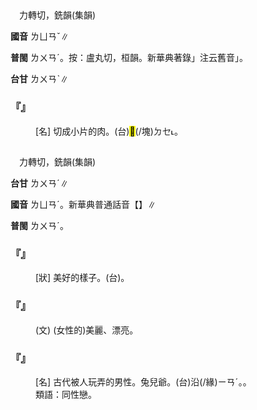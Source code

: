 
=={{ruby|臠|ㄌㄩㄢˇ}}==

　力轉切，銑韻(集韻)

'''國音''' <rt>ㄌㄩㄢˇ</rt>∥

'''普閩''' <rt>ㄌㄨㄢˊ</rt>。按：盧丸切，桓韻。新華典著錄{{ruby|「|ㄌㄨㄢˊ}}」注云舊音{{ruby|「|ㄌㄩㄢˇ}}」。

'''台甘''' <rt>ㄌㄨㄢˋ</rt>{{ruby|。|ㄌㄨㄢˊ}}{{ruby|。|ㄌㄨㄢ˫}}∥

    

==='''『{{ruby|臠|ㄌㄩㄢˇ}}』'''===
: [名] 切成小片的肉。(台){{ruby|切|ㄑㄧㄚㆵ}}{{ruby|薄|ㄅㄜㆷ ͘}}{{ruby|薄|ㄅㄜㆷ ͘}}{{ruby|丌|ㆤ}}{{ruby|細|ㄙㄨㆤ˪/ㄙㆤ˪}}<mark>&#xf9270;</mark>(/塊)<rt>ㄉㆤ˪</rt>{{ruby|肉|ㆠㄚㆷ}}。
:
    

=={{ruby|孌|ㄌㄩㄢˇ}}==

　力轉切，銑韻(集韻)

'''台甘''' <rt>ㄌㄨㄢˊ</rt>∥

'''國音''' <rt>ㄌㄩㄢˊ</rt>。新華典普通話音【{{ruby|孌|ㄌㄨㄢˊ}}】∥

'''普閩''' <rt>ㄌㄨㄢˊ</rt>。

    

==='''『{{ruby|孌|ㄌㄩㄢˇ}}』'''===
: [狀] 美好的樣子。(台){{ruby|孌|ㄌㄨㄢˊ}}。
    

==='''『{{ruby|婉|ㄨㄢˇ}}{{ruby|孌|ㄌㄩㄢˇ}}』'''===
: (文) (女性的)美麗、漂亮。
    

==='''『{{ruby|孌|ㄌㄩㄢˇ}}{{ruby|童|ㄊㄨㄥˊ}}』'''===
: [名] 古代被人玩弄的男性。兔兒爺。(台)沿(/緣)<rt>ㄧㄢˊ</rt>{{ruby|投|ㄉㄠˊ}}{{ruby|<mark>&#xffb51;</mark>|ㆣㄧㄣˋ}}{{ruby|仔|ㄚ}}。{{ruby|硿|ㄎㆩ}}{{ruby|仔|ㄚ}}{{ruby|仙|ㄒㄧㄢ}}。
:類語：同性戀。
:
    
